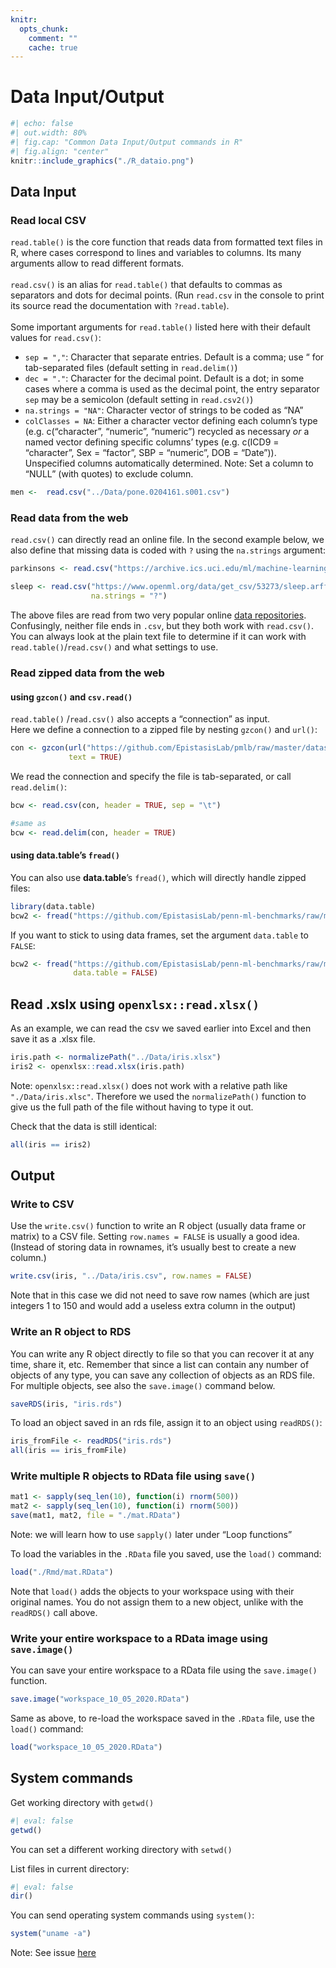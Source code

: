 ```yaml
---
knitr:
  opts_chunk:
    comment: ""
    cache: true
---
```

# Data Input/Output {#dataio}

```r
#| echo: false
#| out.width: 80%                                                                                             
#| fig.cap: "Common Data Input/Output commands in R"
#| fig.align: "center"
knitr::include_graphics("./R_dataio.png")
```

## Data Input

### Read local CSV

`read.table()` is the core function that reads data from formatted text files 
in R, where cases correspond to lines and variables to columns. Its many 
arguments allow to read different formats.
<br><br>
`read.csv()` is an alias for `read.table()` that defaults to commas as 
separators and dots for decimal points. (Run `read.csv` in the console to print 
its source read the documentation with `?read.table`).
<br><br>
Some important arguments for `read.table()` listed here with their default 
values for `read.csv()`:

* `sep = ","`: Character that separate entries. Default is a comma; use "\t" 
for tab-separated files (default setting in `read.delim()`)
* `dec = "."`: Character for the decimal point. Default is a dot; in some cases 
where a comma is used as the decimal point, the entry separator `sep` may be a 
semicolon (default setting in `read.csv2()`)
* `na.strings = "NA"`: Character vector of strings to be coded as "NA"
* `colClasses = NA`: Either a character vector defining each column's type 
(e.g. c("character", "numeric", "numeric") recycled as necessary *or* a named 
vector defining specific columns' types (e.g. c(ICD9 = "character", 
Sex = "factor", SBP = "numeric", DOB = "Date")). Unspecified columns 
automatically determined. Note: Set a column to "NULL" (with quotes) to exclude 
column.

```r
men <-  read.csv("../Data/pone.0204161.s001.csv")
```

### Read data from the web

`read.csv()` can directly read an online file. In the second example below, we 
also define that missing data is coded with `?`  using the `na.strings` 
argument:

```r
parkinsons <- read.csv("https://archive.ics.uci.edu/ml/machine-learning-databases/parkinsons/parkinsons.data")

sleep <- read.csv("https://www.openml.org/data/get_csv/53273/sleep.arff",
                  na.strings = "?")
```

The above files are read from two very popular online 
[data repositories](https://rtemis.lambdamd.org/resources.html#datasets). 
Confusingly, neither file ends in `.csv`, but they both work with `read.csv()`. 
You can always look at the plain text file to determine if it can work with 
`read.table()`/`read.csv()` and what settings to use.

### Read zipped data from the web 

#### using `gzcon()` and `csv.read()`

`read.table()` /`read.csv()` also accepts a "connection" as input.  
Here we define a connection to a zipped file by nesting `gzcon()` and `url()`:

```r
con <- gzcon(url("https://github.com/EpistasisLab/pmlb/raw/master/datasets/breast_cancer_wisconsin/breast_cancer_wisconsin.tsv.gz"),
             text = TRUE)
```

We read the connection and specify the file is tab-separated, or call 
`read.delim()`:

```r
bcw <- read.csv(con, header = TRUE, sep = "\t")

#same as
bcw <- read.delim(con, header = TRUE)
```

#### using **data.table**'s `fread()`

You can also use __data.table__'s `fread()`, which will directly handle zipped 
files:

```r
library(data.table)
bcw2 <- fread("https://github.com/EpistasisLab/penn-ml-benchmarks/raw/master/datasets/classification/breast-cancer-wisconsin/breast-cancer-wisconsin.tsv.gz")
```

If you want to stick to using data frames, set the argument `data.table` to 
`FALSE`:

```r
bcw2 <- fread("https://github.com/EpistasisLab/penn-ml-benchmarks/raw/master/datasets/classification/breast-cancer-wisconsin/breast-cancer-wisconsin.tsv.gz",
              data.table = FALSE)
```

## Read .xslx using `openxlsx::read.xlsx()`

As an example, we can read the csv we saved earlier into Excel and then save it 
as a .xlsx file.  

```r
iris.path <- normalizePath("../Data/iris.xlsx")
iris2 <- openxlsx::read.xlsx(iris.path)
```

Note: `openxlsx::read.xlsx()` does not work with a relative path like 
`"./Data/iris.xlsc"`. Therefore we used the `normalizePath()` function to give 
us the full path of the file without having to type it out.

Check that the data is still identical:

```r
all(iris == iris2)
```

## Output

### Write to CSV

Use the `write.csv()` function to write an R object (usually data frame or 
matrix) to a CSV file. Setting `row.names = FALSE` is usually a good idea. 
(Instead of storing data in rownames, it's usually best to create a new column.)

```r
write.csv(iris, "../Data/iris.csv", row.names = FALSE)
```

Note that in this case we did not need to save row names (which are just 
integers 1 to  150 and would add a useless extra column in the output)

### Write an R object to RDS

You can write any R object directly to file so that you can recover it at any 
time, share it, etc. Remember that since a list can contain any number of 
objects of any type, you can save any collection of objects as an RDS file. 
For multiple objects, see also the `save.image()` command below.

```r
saveRDS(iris, "iris.rds")
```

To load an object saved in an rds file, assign it to an object  using 
`readRDS()`:

```r
iris_fromFile <- readRDS("iris.rds")
all(iris == iris_fromFile)
```

### Write multiple R objects to RData file using `save()`

```r
mat1 <- sapply(seq_len(10), function(i) rnorm(500))
mat2 <- sapply(seq_len(10), function(i) rnorm(500))
save(mat1, mat2, file = "./mat.RData")
```

Note: we will learn how to use `sapply()` later under "Loop functions"

To load the variables in the `.RData` file you saved, use the `load()` command:

```r
load("./Rmd/mat.RData")
```

Note that `load()` adds the objects to your workspace using with their original 
names. You do not assign them to a new object, unlike with the `readRDS()` call 
above.

### Write your entire workspace to a RData image using `save.image()`

You can save your entire workspace to a RData file using the `save.image()` 
function.  

```r
save.image("workspace_10_05_2020.RData")
```

Same as above, to re-load the workspace saved in the `.RData` file, use the 
`load()` command:

```r
load("workspace_10_05_2020.RData")
```

## System commands

Get working directory with `getwd()`

```r
#| eval: false
getwd()
```

You can set a different working directory with `setwd()`  

List files in current directory:

```r
#| eval: false
dir()
```

You can send operating system commands using `system()`:

```r
system("uname -a")
```

Note: See issue [here](https://stackoverflow.com/questions/27388964/rmarkdown-not-outputting-results-of-system-command-to-html-file)
